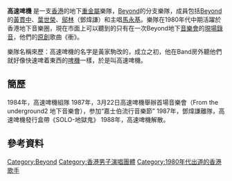 {{Unreferenced|time=2013-01-25T02:56:11+00:00 }}
{{notability unreferenced|time=2020-04-10}}
{{藝人
| 姓名 = 高速啤機
| 類型 = 組合
| 原名 = 
| 音樂類型 = [[重金属音樂|重金属音樂]]、[[硬式摇滚|硬式摇滚]]、[[激流金属|激流金属]]
| 職業 = [[搖滾樂隊|搖滾樂隊]]
| 活躍年代 = 1984-1988
| 相關團體 = [[beyond|beyond]]
| 唱片公司 = 
| 現任成員 = [[黃貫中|黃貫中]]、[[葉世榮|葉世榮]]、[[鄔林|鄔林]]（鄧煒謙）和[[馬永基|馬永基]]
}}
'''高速啤機''' 是一支[[香港|香港]]的地下[[重金屬|重金屬]]樂隊，[[Beyond|Beyond]]的分支樂隊，成員包括[[Beyond|Beyond]]的[[黃貫中|黃貫中]]、[[葉世榮|葉世榮]]、[[鄔林|鄔林]]（鄧煒謙）和主唱[[馬永基|馬永基]]。樂隊在1980年代中期活躍於香港地下音樂圈，現在市面上可以聽到的只有在一次Beyond地下[[音樂會|音樂會]]的[[現場錄音|現場錄音]]，他們的[[原創|原創]]歌曲《衝》。

樂隊名稱來歷：高速啤機的名字是黃家駒改的，成立之初，他在Band房外聽他們就好像快速啤着東西的[[啤機|啤機]]一樣，於是叫高速啤機。

== 簡歷 ==
1984年，高速啤機組隊
1987年，3月22日高速啤機舉辦首場音樂會（From the underground2 地下音樂會），参加“嘉士伯流行音樂節”
1987年，鄧煒謙離隊，高速啤機發行盒帶《SOLO-地獄鬼》
1988年，高速啤機解散。

== 參考資料 ==
{{reflist}}

{{Beyond}}
{{黃貫中}}
[[Category:Beyond|Category:Beyond]]
[[Category:香港男子演唱團體|Category:香港男子演唱團體]]
[[Category:1980年代出道的香港歌手|Category:1980年代出道的香港歌手]]